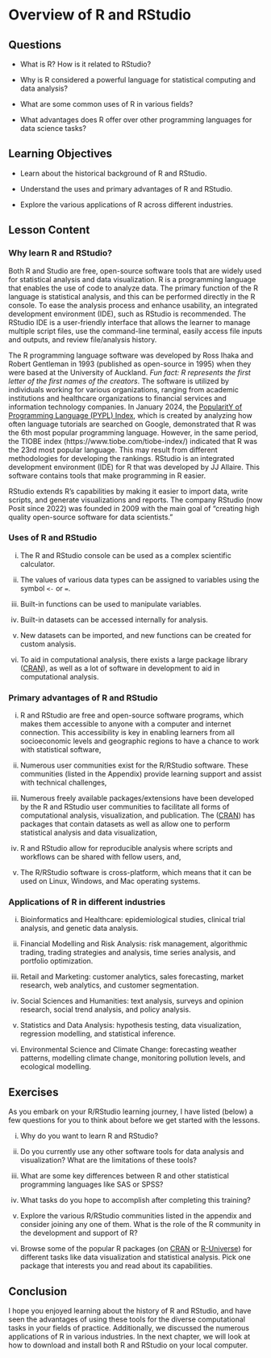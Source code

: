 # Overview of R and RStudio {#sec-overview}

## Questions

-   What is R? How is it related to RStudio?

-   Why is R considered a powerful language for statistical computing and data analysis?

-   What are some common uses of R in various fields?

-   What advantages does R offer over other programming languages for data science tasks?

## Learning Objectives

-   Learn about the historical background of R and RStudio.

-   Understand the uses and primary advantages of R and RStudio.

-   Explore the various applications of R across different industries.

## Lesson Content

### Why learn R and RStudio?

Both R and Studio are free, open-source software tools that are widely used for statistical analysis and data visualization. R is a programming language that enables the use of code to analyze data. The primary function of the R language is statistical analysis, and this can be performed directly in the R console. To ease the analysis process and enhance usability, an integrated development environment (IDE), such as RStudio is recommended. The RStudio IDE is a user-friendly interface that allows the learner to manage multiple script files, use the command-line terminal, easily access file inputs and outputs, and review file/analysis history.

The R programming language software was developed by Ross Ihaka and Robert Gentleman in 1993 (published as open-source in 1995) when they were based at the University of Auckland. *Fun fact: R represents the first letter of the first names of the creators*. The software is utilized by individuals working for various organizations, ranging from academic institutions and healthcare organizations to financial services and information technology companies. In January 2024, the [PopularitY of Programming Language (PYPL) Index](https://pypl.github.io/PYPL.html), which is created by analyzing how often language tutorials are searched on Google, demonstrated that R was the 6th most popular programming language. However, in the same period, the TIOBE index (https://www.tiobe.com/tiobe-index/) indicated that R was the 23rd most popular language. This may result from different methodologies for developing the rankings. RStudio is an integrated development environment (IDE) for R that was developed by JJ Allaire. This software contains tools that make programming in R easier.

RStudio extends R’s capabilities by making it easier to import data, write scripts, and generate visualizations and reports. The company RStudio (now Posit since 2022) was founded in 2009 with the main goal of “creating high quality open-source software for data scientists.”

### Uses of R and RStudio

i.  The R and RStudio console can be used as a complex scientific calculator.

ii. The values of various data types can be assigned to variables using the symbol `<-` or `=`.

iii. Built-in functions can be used to manipulate variables.

iv. Built-in datasets can be accessed internally for analysis.

v.  New datasets can be imported, and new functions can be created for custom analysis.

vi. To aid in computational analysis, there exists a large package library ([CRAN](https://cran.r-project.org/)), as well as a lot of software in development to aid in computational analysis.

### Primary advantages of R and RStudio

i.  R and RStudio are free and open-source software programs, which makes them accessible to anyone with a computer and internet connection. This accessibility is key in enabling learners from all socioeconomic levels and geographic regions to have a chance to work with statistical software,

ii. Numerous user communities exist for the R/RStudio software. These communities (listed in the Appendix) provide learning support and assist with technical challenges,

iii. Numerous freely available packages/extensions have been developed by the R and RStudio user communities to facilitate all forms of computational analysis, visualization, and publication. The ([CRAN](https://cran.r-project.org/)) has packages that contain datasets as well as allow one to perform statistical analysis and data visualization,

iv. R and RStudio allow for reproducible analysis where scripts and workflows can be shared with fellow users, and,

v.  The R/RStudio software is cross-platform, which means that it can be used on Linux, Windows, and Mac operating systems.

### Applications of R in different industries

i.  Bioinformatics and Healthcare: epidemiological studies, clinical trial analysis, and genetic data analysis.

ii. Financial Modelling and Risk Analysis: risk management, algorithmic trading, trading strategies and analysis, time series analysis, and portfolio optimization.

iii. Retail and Marketing: customer analytics, sales forecasting, market research, web analytics, and customer segmentation.

iv. Social Sciences and Humanities: text analysis, surveys and opinion research, social trend analysis, and policy analysis.

v.  Statistics and Data Analysis: hypothesis testing, data visualization, regression modelling, and statistical inference.

vi. Environmental Science and Climate Change: forecasting weather patterns, modelling climate change, monitoring pollution levels, and ecological modelling.

## Exercises

As you embark on your R/RStudio learning journey, I have listed (below) a few questions for you to think about before we get started with the lessons.

i.  Why do you want to learn R and RStudio?

ii. Do you currently use any other software tools for data analysis and visualization? What are the limitations of these tools?

iii. What are some key differences between R and other statistical programming languages like SAS or SPSS?

iv. What tasks do you hope to accomplish after completing this training?

v.  Explore the various R/RStudio communities listed in the appendix and consider joining any one of them. What is the role of the R community in the development and support of R?

vi. Browse some of the popular R packages (on [CRAN](https://cran.r-project.org/) or [R-Universe](https://r-universe.dev/search/)) for different tasks like data visualization and statistical analysis. Pick one package that interests you and read about its capabilities.

## Conclusion

I hope you enjoyed learning about the history of R and RStudio, and have seen the advantages of using these tools for the diverse computational tasks in your fields of practice. Additionally, we discussed the numerous applications of R in various industries. In the next chapter, we will look at how to download and install both R and RStudio on your local computer.
